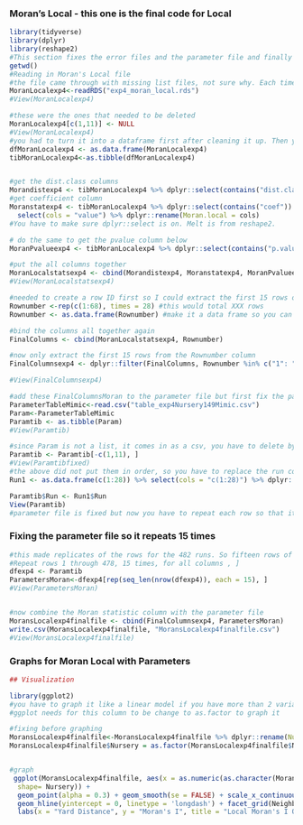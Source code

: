 ### Moran's Local - this one is the final code for Local

```r
library(tidyverse)
library(dplyr)
library(reshape2)
#This section fixes the error files and the parameter file and finally binding them together to run graphs
getwd()
#Reading in Moran's Local file
#the file came through with missing list files, not sure why. Each time it came through it was different. I had to use the View() function in order to see the list files in order
MoranLocalexp4<-readRDS("exp4_moran_local.rds")
#View(MoranLocalexp4)

#these were the ones that needed to be deleted
MoranLocalexp4[c(1,11)] <- NULL
#View(MoranLocalexp4)
#you had to turn it into a dataframe first after cleaning it up. Then you can turn the dataframe into a tibble
dfMoranLocalexp4 <- as.data.frame(MoranLocalexp4)
tibMoranLocalexp4<-as.tibble(dfMoranLocalexp4)  


#get the dist.class columns
Morandistexp4 <- tibMoranLocalexp4 %>% dplyr::select(contains("dist.class")) %>% reshape2::melt(cols=c("1":"28"), id.vars=NULL) %>% select(cols = "value") %>% dplyr::rename(Moran.dist.class = cols)
#get coefficient column
Moranstatexp4 <- tibMoranLocalexp4 %>% dplyr::select(contains("coef")) %>% reshape2::melt(cols=c("1":"28"), id.vars=NULL) %>% 
  select(cols = "value") %>% dplyr::rename(Moran.local = cols)
#You have to make sure dplyr::select is on. Melt is from reshape2. 

# do the same to get the pvalue column below
MoranPvalueexp4 <- tibMoranLocalexp4 %>% dplyr::select(contains("p.value")) %>% melt(cols=c("1":"28"), id.vars=NULL) %>% select(cols = "value") %>% dplyr::rename(p.value = cols)

#put the all columns together
MoranLocalstatsexp4 <- cbind(Morandistexp4, Moranstatexp4, MoranPvalueexp4)
#View(MoranLocalstatsexp4)

#needed to create a row ID first so I could extract the first 15 rows of each 
Rownumber <-rep(c(1:68), times = 28) #this would total XXX rows
Rownumber <- as.data.frame(Rownumber) #make it a data frame so you can bind

#bind the columns all together again
FinalColumns <- cbind(MoranLocalstatsexp4, Rownumber)

#now only extract the first 15 rows from the Rownumber column 
FinalColumnsexp4 <- dplyr::filter(FinalColumns, Rownumber %in% c("1": "15"))

#View(FinalColumnsexp4)

#add these FinalColumnsMoran to the parameter file but first fix the parameter file to eliminate the files that came back homogeneous 
ParameterTableMimic<-read.csv("table_exp4Nursery149Mimic.csv")
Param<-ParameterTableMimic 
Paramtib <- as.tibble(Param)
#View(Paramtib)

#since Param is not a list, it comes in as a csv, you have to delete by -c
Paramtib <- Paramtib[-c(1,11), ]
#View(Paramtibfixed)
#the above did not put them in order, so you have to replace the run column 
Run1 <- as.data.frame(c(1:28)) %>% select(cols = "c(1:28)") %>% dplyr::rename(Run = cols)

Paramtib$Run <- Run1$Run
View(Paramtib)
#parameter file is fixed but now you have to repeat each row so that it can match up with the 15 distance classes that way you can graph it. In this case 7,230 rows

```

### Fixing the parameter file so it repeats 15 times

```r
#this made replicates of the rows for the 482 runs. So fifteen rows of Run 1, fifteen rows of Run 2 etc... 
#Repeat rows 1 through 478, 15 times, for all columns , ] 
dfexp4 <- Paramtib
ParametersMoran<-dfexp4[rep(seq_len(nrow(dfexp4)), each = 15), ]  
#View(ParametersMoran)


#now combine the Moran statistic column with the parameter file
MoransLocalexp4finalfile <- cbind(FinalColumnsexp4, ParametersMoran)
write.csv(MoransLocalexp4finalfile, "MoransLocalexp4finalfile.csv")
#View(MoransLocalexp4finalfile)
```

### Graphs for Moran Local with Parameters

```r
## Visualization

library(ggplot2)
#you have to graph it like a linear model if you have more than 2 variables. 
#ggplot needs for this column to be change to as.factor to graph it

#fixing before graphing
MoransLocalexp4finalfile<-MoransLocalexp4finalfile %>% dplyr::rename(Nursery = Num.nursery)
MoransLocalexp4finalfile$Nursery = as.factor(MoransLocalexp4finalfile$Nursery)


#graph
 ggplot(MoransLocalexp4finalfile, aes(x = as.numeric(as.character(Moran.dist.class)), y = Moran.local, color = Nursery,
  shape= Nursery)) + 
  geom_point(alpha = 0.3) + geom_smooth(se = FALSE) + scale_x_continuous(limits = c(0,30), breaks = c(10,20,30)) +
  geom_hline(yintercept = 0, linetype = 'longdash') + facet_grid(Neighbor.dist ~ Comparison.type, labeller = "label_both") +
  labs(x = "Yard Distance", y = "Moran's I", title = "Local Moran's I Over 30 Yards", subtitle = "Nurseries 1,4,9") + theme_bw()
 
```
